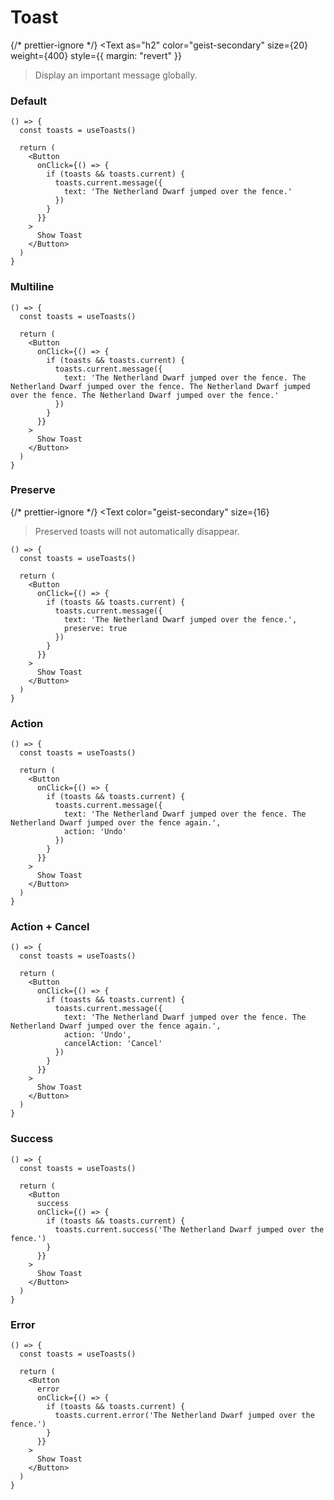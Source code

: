 
# Toast

{/* prettier-ignore */}
<Text
  as="h2"
  color="geist-secondary"
  size={20}
  weight={400}
  style={{ margin: "revert" }}
>Display an important message globally.</Text>

<Spacer y={2} />

### Default

```
() => {
  const toasts = useToasts()

  return (
    <Button
      onClick={() => {
        if (toasts && toasts.current) {
          toasts.current.message({
            text: 'The Netherland Dwarf jumped over the fence.'
          })
        }
      }}
    >
      Show Toast
    </Button>
  )
}
```

<Spacer y={2} />

### Multiline

```
() => {
  const toasts = useToasts()

  return (
    <Button
      onClick={() => {
        if (toasts && toasts.current) {
          toasts.current.message({
            text: 'The Netherland Dwarf jumped over the fence. The Netherland Dwarf jumped over the fence. The Netherland Dwarf jumped over the fence. The Netherland Dwarf jumped over the fence.'
          })
        }
      }}
    >
      Show Toast
    </Button>
  )
}
```

<Spacer y={2} />

### Preserve

{/* prettier-ignore */}
<Text
  color="geist-secondary"
  size={16}
>Preserved toasts will not automatically disappear.</Text>

<Spacer />

```
() => {
  const toasts = useToasts()

  return (
    <Button
      onClick={() => {
        if (toasts && toasts.current) {
          toasts.current.message({
            text: 'The Netherland Dwarf jumped over the fence.',
            preserve: true
          })
        }
      }}
    >
      Show Toast
    </Button>
  )
}
```

<Spacer y={2} />

### Action

```
() => {
  const toasts = useToasts()

  return (
    <Button
      onClick={() => {
        if (toasts && toasts.current) {
          toasts.current.message({
            text: 'The Netherland Dwarf jumped over the fence. The Netherland Dwarf jumped over the fence again.',
            action: 'Undo'
          })
        }
      }}
    >
      Show Toast
    </Button>
  )
}
```

<Spacer y={2} />

### Action + Cancel

```
() => {
  const toasts = useToasts()

  return (
    <Button
      onClick={() => {
        if (toasts && toasts.current) {
          toasts.current.message({
            text: 'The Netherland Dwarf jumped over the fence. The Netherland Dwarf jumped over the fence again.',
            action: 'Undo',
            cancelAction: 'Cancel'
          })
        }
      }}
    >
      Show Toast
    </Button>
  )
}
```

<Spacer y={2} />

### Success

```
() => {
  const toasts = useToasts()

  return (
    <Button
      success
      onClick={() => {
        if (toasts && toasts.current) {
          toasts.current.success('The Netherland Dwarf jumped over the fence.')
        }
      }}
    >
      Show Toast
    </Button>
  )
}
```

<Spacer y={2} />

### Error

```
() => {
  const toasts = useToasts()

  return (
    <Button
      error
      onClick={() => {
        if (toasts && toasts.current) {
          toasts.current.error('The Netherland Dwarf jumped over the fence.')
        }
      }}
    >
      Show Toast
    </Button>
  )
}
```

<Spacer y={2} />
